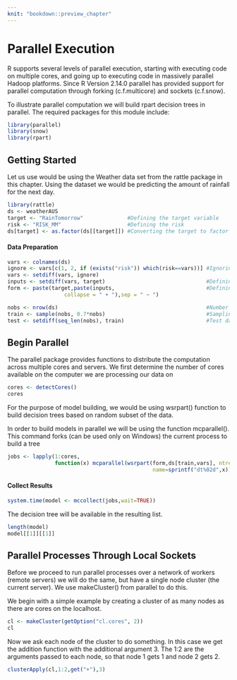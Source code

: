 ```yaml
---
knit: "bookdown::preview_chapter"
---
```


# Parallel Execution

R supports several levels of parallel execution, starting with executing code on multiple cores,
and going up to executing code in massively parallel Hadoop platforms.  Since R Version 2.14.0
parallel has provided support for parallel computation through forking (c.f.multicore) and sockets
(c.f.snow).

To illustrate parallel computation we will build rpart decision trees in parallel.
The required packages for this module include:

```r
library(parallel)
library(snow)
library(rpart)
```

## Getting Started
Let us use would be using the Weather data set from the rattle package in this chapter. Using the dataset we would be predicting the amount of rainfall for the next day. 

```r
library(rattle)
ds <- weatherAUS
target <- "RainTomorrow"              #Defining the target variable
risk <- "RISK_MM"                     #Defining the risk
ds[target] <- as.factor(ds[[target]]) #Converting the target to factor
```

<h4> Data Preparation </h4>

```r
vars <- colnames(ds)
ignore <- vars[c(1, 2, if (exists("risk")) which(risk==vars))] #Ignoring the risk
vars <- setdiff(vars, ignore)
inputs <- setdiff(vars, target)                                #Defining the input variables
form <- paste(target,paste(inputs,                             #Defining the formula
                  collapse = " + "),sep = " ~ ")

nobs <- nrow(ds)                                               #Number of records
train <- sample(nobs, 0.7*nobs)                                #Sampling for train dataset
test <- setdiff(seq_len(nobs), train)                          #Test dataset
```

## Begin Parallel

The parallel package provides functions to distribute the computation across multiple cores and servers.
We first determine the number of cores available on the computer we are processing our data on

```r
cores <- detectCores()
cores
```

For the purpose of model building, we would be using wsrpart() function to build decision trees based on random subset of the data. 

In order to build models in parallel we will be using the function mcparallel(). This command forks (can be used only on Windows) the current process to build a tree 

```r
jobs <- lapply(1:cores,
               function(x) mcparallel(wsrpart(form,ds[train,vars], ntrees=1),
                                              name=sprintf("dt%02d",x)))
```

<h4> Collect Results </h4>

```r
system.time(model <- mccollect(jobs,wait=TRUE))
```
The decision tree will be available in the resulting list.
```r
length(model)
model[[1]][[1]]
```

## Parallel Processes Through Local Sockets

Before we proceed to run parallel processes over a network of workers (remote servers) we will
do the same, but have a single node cluster (the current server).  We use makeCluster() from
parallel to do this.

We begin with a simple example by creating a cluster of as many nodes as there are cores on the localhost.
```r
cl <- makeCluster(getOption("cl.cores", 2))
cl
```
Now we ask each node of the cluster to do something. In this case we get the addition function
with the additional argument 3.  The 1:2 are the arguments passed to each node, so that node 1
gets 1 and node 2 gets 2.
```r
clusterApply(cl,1:2,get("+"),3)
```


